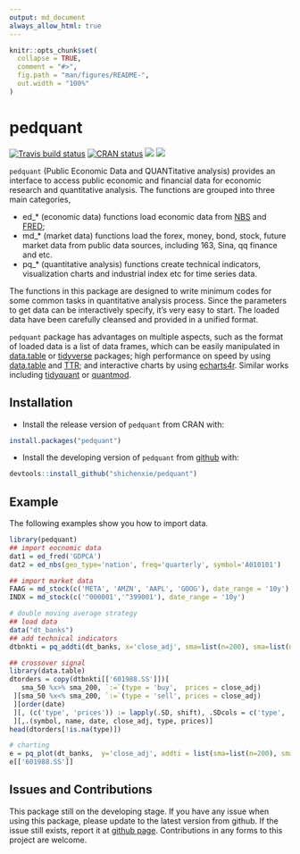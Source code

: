 ```yaml
---
output: md_document
always_allow_html: true
---
```


<!-- README.md is generated from README.Rmd. Please edit that file -->

```r
knitr::opts_chunk$set(
  collapse = TRUE,
  comment = "#>",
  fig.path = "man/figures/README-",
  out.width = "100%"
)
```

# pedquant

[![Travis build status](https://travis-ci.org/ShichenXie/pedquant.svg?branch=master)](https://travis-ci.org/ShichenXie/pedquant) [![CRAN status](https://www.r-pkg.org/badges/version/pedquant)](https://cran.r-project.org/package=pedquant) [![](http://cranlogs.r-pkg.org/badges/grand-total/pedquant)](https://cran.r-project.org/package=pedquant) [![](http://cranlogs.r-pkg.org/badges/pedquant)](https://cran.r-project.org/package=pedquant)

`pedquant` (Public Economic Data and QUANTitative analysis) provides an interface to access public economic and financial data for economic research and quantitative analysis. The functions are grouped into three main categories,

-   ed\_\* (economic data) functions load economic data from [NBS](http://www.stats.gov.cn/) and [FRED](https://fred.stlouisfed.org/);
-   md\_\* (market data) functions load the forex, money, bond, stock, future market data from public data sources, including 163, Sina, qq finance and etc.
-   pq\_\* (quantitative analysis) functions create technical indicators, visualization charts and industrial index etc for time series data.

The functions in this package are designed to write minimum codes for some common tasks in quantitative analysis process. Since the parameters to get data can be interactively specify, it's very easy to start. The loaded data have been carefully cleansed and provided in a unified format.

`pedquant` package has advantages on multiple aspects, such as the format of loaded data is a list of data frames, which can be easily manipulated in [data.table](https://rdatatable.gitlab.io/data.table) or [tidyverse](https://www.tidyverse.org) packages; high performance on speed by using [data.table](https://rdatatable.gitlab.io/data.table) and [TTR](https://github.com/joshuaulrich/TTR); and interactive charts by using [echarts4r](https://echarts4r.john-coene.com/). Similar works including [tidyquant](https://github.com/business-science/tidyquant) or [quantmod](https://github.com/joshuaulrich/quantmod).

## Installation

-   Install the release version of `pedquant` from CRAN with:

``` r
install.packages("pedquant")
```

-   Install the developing version of `pedquant` from [github](https://github.com/shichenXie/pedquant) with:

``` r
devtools::install_github("shichenxie/pedquant")
```

## Example

The following examples show you how to import data.

```r
library(pedquant)
## import eocnomic data
dat1 = ed_fred('GDPCA')
dat2 = ed_nbs(geo_type='nation', freq='quarterly', symbol='A010101')

## import market data
FAAG = md_stock(c('META', 'AMZN', 'AAPL', 'GOOG'), date_range = '10y')
INDX = md_stock(c('^000001','^399001'), date_range = '10y')

# double moving average strategy
## load data
data("dt_banks")
## add technical indicators
dtbnkti = pq_addti(dt_banks, x='close_adj', sma=list(n=200), sma=list(n=50))

## crossover signal 
library(data.table)
dtorders = copy(dtbnkti[['601988.SS']])[
   sma_50 %x>% sma_200, `:=`(type = 'buy',  prices = close_adj)
 ][sma_50 %x<% sma_200, `:=`(type = 'sell', prices = close_adj)
 ][order(date)
 ][, (c('type', 'prices')) := lapply(.SD, shift), .SDcols = c('type', 'prices')
 ][,.(symbol, name, date, close_adj, type, prices)]
head(dtorders[!is.na(type)])

# charting
e = pq_plot(dt_banks,  y='close_adj', addti = list(sma=list(n=200), sma=list(n=50)), orders = dtorders[!is.na(type)])
e[['601988.SS']]
```

## Issues and Contributions

This package still on the developing stage. If you have any issue when using this package, please update to the latest version from github. If the issue still exists, report it at [github page](https://github.com/ShichenXie/pedquant/issues). Contributions in any forms to this project are welcome.
